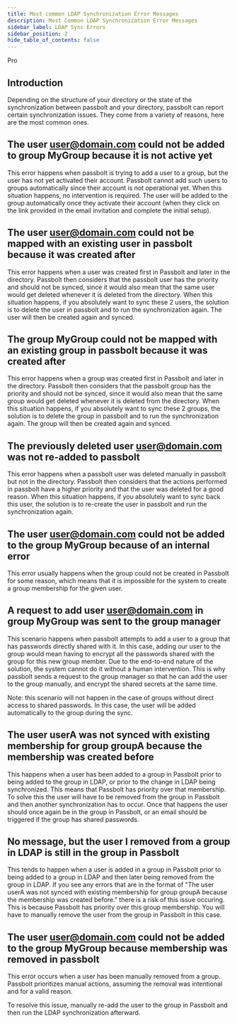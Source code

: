 ```yaml
---
title: Most common LDAP Synchronization Error Messages
description: Most Common LDAP Synchronization Error Messages
sidebar_label: LDAP Sync Errors
sidebar_position: 2
hide_table_of_contents: false
---
```


<Chips link="https://www.passbolt.com/pricing/pro" isUnderMainTitle={true}>Pro</Chips>

## Introduction

Depending on the structure of your directory or the state of the synchronization between passbolt and your directory, passbolt can report certain synchronization issues. They come from a variety of reasons, here are the most common ones.

## The user user@domain.com could not be added to group MyGroup because it is not active yet

This error happens when passbolt is trying to add a user to a group, but the user has not yet activated their account. Passbolt cannot add such users to groups automatically since their account is not operational yet. When this situation happens, no intervention is required. The user will be added to the group automatically once they activate their account (when they click on the link provided in the email invitation and complete the initial setup).

## The user user@domain.com could not be mapped with an existing user in passbolt because it was created after

This error happens when a user was created first in Passbolt and later in the directory. Passbolt then considers that the passbolt user has the priority and should not be synced, since it would also mean that the same user would get deleted whenever it is deleted from the directory.
When this situation happens, if you absolutely want to sync these 2 users, the solution is to delete the user in passbolt and to run the synchronization again. The user will then be created again and synced.

## The group MyGroup could not be mapped with an existing group in passbolt because it was created after

This error happens when a group was created first in Passbolt and later in the directory. Passbolt then considers that the passbolt group has the priority and should not be synced, since it would also mean that the same group would get
deleted whenever it is deleted from the directory.
When this situation happens, if you absolutely want to sync these 2 groups, the solution is to delete the group in passbolt and to run the synchronization again. The group will then be created again and synced.

## The previously deleted user user@domain.com was not re-added to passbolt

This error happens when a passbolt user was deleted manually in passbolt but not in the directory. Passbolt then considers that the actions performed in passbolt
have a higher priority and that the user was deleted for a good reason.
When this situation happens, if you absolutely want to sync back this user, the solution is to re-create the user in passbolt and run the synchronization again.

## The user user@domain.com could not be added to the group MyGroup because of an internal error

This error usually happens when the group could not be created in Passbolt for some reason, which means that it is impossible for the
system to create a group membership for the given user.

## A request to add user user@domain.com in group MyGroup was sent to the group manager

This scenario happens when passbolt attempts to add a user to a group that has passwords directly shared with it.
In this case, adding our user to the group would mean having to encrypt all the passwords shared with the group for this new group member.
Due to the end-to-end nature of the solution, the system cannot do it without a human intervention. This is why passbolt sends a request to the group manager so that he can add the user to the group manually, and encrypt the shared secrets at the same time.

Note: this scenario will not happen in the case of groups without direct access to shared passwords. In this case, the user will be added automatically to the group during the sync.

## The user userA was not synced with existing membership for group groupA because the membership was created before

This happens when a user has been added to a group in Passbolt prior to being added to the group in LDAP, or prior to the change in LDAP being synchronized. This means that Passbolt has priority over that membership. To solve this the user will have to be removed from the group in Passbolt and then another synchronization has to occur. Once that happens the user should once again be in the group in Passbolt, or an email should be triggered if the group has shared passwords.

## No message, but the user I removed from a group in LDAP is still in the group in Passbolt

This tends to happen when a user is added in a group in Passbolt prior to being added to a group in LDAP and then later being removed from the group in LDAP. If you see any errors that are in the format of "The user userA was not synced with existing membership for group groupA because the membership was created before." there is a risk of this issue occuring. This is because Passbolt has priority over this group membership. You will have to manually remove the user from the group in Passbolt in this case.

## The user user@domain.com could not be added to the group MyGroup because membership was removed in passbolt

This error occurs when a user has been manually removed from a group. Passbolt prioritizes manual actions, assuming the removal was intentional and for a valid reason.

To resolve this issue, manually re-add the user to the group in Passbolt and then run the LDAP synchronization afterward.
